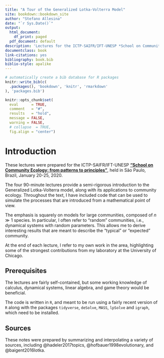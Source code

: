```yaml
--- 
title: "A Tour of the Generalized Lotka-Volterra Model"
site: bookdown::bookdown_site
author: "Stefano Allesina"
date: "`r Sys.Date()`"
output:
  html_document:
    df_print: paged
  pdf_document: default
description: 'Lectures for the ICTP-SAIFR/IFT-UNESP *School on Community Ecology: from patterns to principles* '
documentclass: book
link-citations: yes
bibliography: book.bib
biblio-style: apalike
---
```


```r
# automatically create a bib database for R packages
knitr::write_bib(c(
  .packages(), 'bookdown', 'knitr', 'rmarkdown'
), 'packages.bib')
```

```r
knitr::opts_chunk$set(
  eval      = TRUE,
  comment   = "#",
  results   = "hold",
  message = FALSE,
  warning = FALSE,
  # collapse  = TRUE,
  fig.align = "center")
```

# Introduction

These lectures were prepared for the ICTP-SAIFR/IFT-UNESP [**"School on Community Ecology: from patterns to principles"**](https://www.ictp-saifr.org/community-ecology-from-patterns-to-principles/), held in São Paulo, Brazil, January 20-25, 2020.

The four 90-minute lectures provide a semi-rigorous introduction to the Generalized Lotka-Volterra model, along with its applications to community ecology. Throughout the text, I have included code that can be used to simulate the processes that are introduced from a mathematical point of view. 

The emphasis is squarely on models for large communities, composed of $n \gg 1$ species. In particular, I often refer to "random" communities, i.e., dynamical systems with random parameters. This allows me to derive interesting results that are meant to describe the "typical" or "expected" community.

At the end of each lecture, I refer to my own work in the area, highlighting some of the strongest contributions from my laboratory at the University of Chicago. 

## Prerequisites

The lectures are fairly self-contained, but some working knowledge of calculus, dynamical systems, linear algebra, and game theory would be beneficial.

The code is written in `R`, and meant to be run using a fairly recent version of `R` along with the packages `tidyverse`, `deSolve`, `MASS`, `lpSolve` and `igraph`, which need to be installed.

## Sources

These notes were prepared by summarizing and interpolating a variety of sources, including @hadeler2017topics, @hofbauer1998evolutionary, and @baigent2016lotka.



